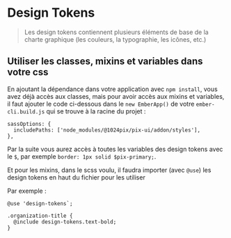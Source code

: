 
<Meta title="Utiliser Pix UI/Design Tokens" />

# Design Tokens

> Les design tokens contiennent plusieurs éléments de base de la charte graphique (les couleurs, la typographie, les icônes, etc.)

## Utiliser les classes, mixins et variables dans votre css

En ajoutant la dépendance dans votre application avec `npm install`, vous avez déjà accès aux classes, mais pour avoir accès aux mixins et variables,
il faut ajouter le code ci-dessous dans le `new EmberApp()` de votre `ember-cli.build.js` qui se trouve à la racine du projet :

```
sassOptions: {
  includePaths: ['node_modules/@1024pix/pix-ui/addon/styles'],
},
```

Par la suite vous aurez accès à toutes les variables des design tokens avec le `$`, par exemple `border: 1px solid $pix-primary;`.

Et pour les mixins, dans le scss voulu, il faudra importer (avec `@use`) les design tokens en haut du fichier pour les utiliser

Par exemple :

```
@use 'design-tokens`;

.organization-title {
  @include design-tokens.text-bold;
}
```
